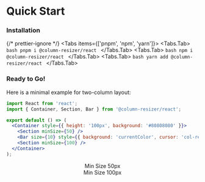 

# Quick Start

<div className="steps-container">

### Installation

{/* prettier-ignore */}
<Tabs items={['pnpm', 'npm', 'yarn']}>
  <Tabs.Tab>
    ```bash
    pnpm i @column-resizer/react
    ```
  </Tabs.Tab>
  <Tabs.Tab>
    ```bash
    npm i @column-resizer/react
    ```
  </Tabs.Tab>
  <Tabs.Tab>
    ```bash
    yarn add @column-resizer/react
    ```
  </Tabs.Tab>
</Tabs>

### Ready to Go!

Here is a minimal example for two-column layout:

```jsx filename="app.jsx"
import React from 'react';
import { Container, Section, Bar } from '@column-resizer/react';

export default () => (
  <Container style={{ height: '100px', background: '#80808080' }}>
    <Section minSize={50} />
    <Bar size={10} style={{ background: 'currentColor', cursor: 'col-resize' }} />
    <Section minSize={100} />
  </Container>
);
```

<Container className="rounded-xl text-sm h-[200px] bg-[#80808050]">
  <Section className="opacity-50" minSize={50}>
    <Center>Min Size 50px</Center>
  </Section>
  <Bar size={10} className="transition bg-[#808080CF] hover:bg-[#808080] cursor-col-resize" />
  <Section className="opacity-50" minSize={100}>
    <Center>Min Size 100px</Center>
  </Section>
</Container>

</div>
